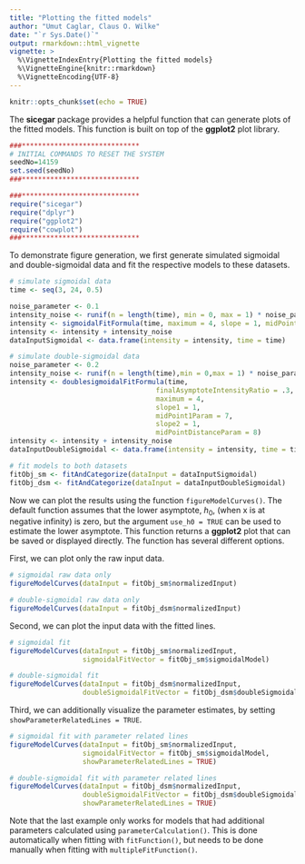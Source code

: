 ```yaml
---
title: "Plotting the fitted models"
author: "Umut Caglar, Claus O. Wilke"
date: "`r Sys.Date()`"
output: rmarkdown::html_vignette
vignette: >
  %\VignetteIndexEntry{Plotting the fitted models}
  %\VignetteEngine{knitr::rmarkdown}
  %\VignetteEncoding{UTF-8}
---
```

  
```r
knitr::opts_chunk$set(echo = TRUE)
```
  
The **sicegar** package provides a helpful function that can generate plots of the fitted models. This function is built on top of the **ggplot2** plot library.
  
```r

###*****************************
# INITIAL COMMANDS TO RESET THE SYSTEM
seedNo=14159
set.seed(seedNo)
###*****************************

###*****************************
require("sicegar")
require("dplyr")
require("ggplot2")
require("cowplot")
###*****************************
```

To demonstrate figure generation, we first generate simulated sigmoidal and double-sigmoidal data and fit the respective models to these datasets.

```r
# simulate sigmoidal data
time <- seq(3, 24, 0.5)

noise_parameter <- 0.1
intensity_noise <- runif(n = length(time), min = 0, max = 1) * noise_parameter
intensity <- sigmoidalFitFormula(time, maximum = 4, slope = 1, midPoint = 8)
intensity <- intensity + intensity_noise
dataInputSigmoidal <- data.frame(intensity = intensity, time = time)

# simulate double-sigmoidal data
noise_parameter <- 0.2
intensity_noise <- runif(n = length(time),min = 0,max = 1) * noise_parameter
intensity <- doublesigmoidalFitFormula(time,
                                    finalAsymptoteIntensityRatio = .3,
                                    maximum = 4,
                                    slope1 = 1,
                                    midPoint1Param = 7,
                                    slope2 = 1,
                                    midPointDistanceParam = 8)
intensity <- intensity + intensity_noise
dataInputDoubleSigmoidal <- data.frame(intensity = intensity, time = time)

# fit models to both datasets
fitObj_sm <- fitAndCategorize(dataInput = dataInputSigmoidal)
fitObj_dsm <- fitAndCategorize(dataInput = dataInputDoubleSigmoidal)
```

Now we can plot the results using the function `figureModelCurves()`. 
The default function assumes that the lower asymptote, $h_0$, (when x is at negative infinity) is zero, but the argument `use_h0 = TRUE` can be used to estimate the lower asymptote.
This function returns a **ggplot2** plot that can be saved or displayed directly. 
The function has several different options.

First, we can plot only the raw input data.
```r
# sigmoidal raw data only
figureModelCurves(dataInput = fitObj_sm$normalizedInput)

# double-sigmoidal raw data only
figureModelCurves(dataInput = fitObj_dsm$normalizedInput)
```

Second, we can plot the input data with the fitted lines.
```r
# sigmoidal fit
figureModelCurves(dataInput = fitObj_sm$normalizedInput,
                  sigmoidalFitVector = fitObj_sm$sigmoidalModel)

# double-sigmoidal fit
figureModelCurves(dataInput = fitObj_dsm$normalizedInput,
                  doubleSigmoidalFitVector = fitObj_dsm$doubleSigmoidalModel)
```

Third, we can additionally visualize the parameter estimates, by setting `showParameterRelatedLines = TRUE`.
```r
# sigmoidal fit with parameter related lines
figureModelCurves(dataInput = fitObj_sm$normalizedInput,
                  sigmoidalFitVector = fitObj_sm$sigmoidalModel,
                  showParameterRelatedLines = TRUE)

# double-sigmoidal fit with parameter related lines
figureModelCurves(dataInput = fitObj_dsm$normalizedInput,
                  doubleSigmoidalFitVector = fitObj_dsm$doubleSigmoidalModel,
                  showParameterRelatedLines = TRUE)
```


Note that the last example only works for models that had additional parameters calculated using `parameterCalculation()`. This is done automatically when fitting with `fitFunction()`, but needs to be done manually when fitting with `multipleFitFunction()`.
